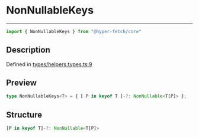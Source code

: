 

# NonNullableKeys

<div class="api-docs__separator" data-reactroot="">

---

</div><div class="api-docs__import" data-reactroot="">

```ts
import { NonNullableKeys } from "@hyper-fetch/core"
```

</div><div class="api-docs__section">

## Description

</div><div class="api-docs__description"><span class="api-docs__do-not-parse">



</span></div><p class="api-docs__definition">

Defined in [types/helpers.types.ts:9](https://github.com/BetterTyped/hyper-fetch/blob/cc329b91/packages/core/src/types/helpers.types.ts#L9)

</p><div class="api-docs__section">

## Preview

</div><div class="api-docs__preview type single">

```ts
type NonNullableKeys<T> = { [ P in keyof T ]-?: NonNullable<T[P]> };
```

</div><div class="api-docs__section">

## Structure

</div><div class="api-docs__returns">

```ts
[P in keyof T]-?: NonNullable<T[P]>
```

</div>